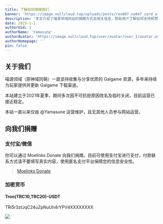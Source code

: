 ```yaml
---
title: 了解如何捐赠我们
banner: 'https://image.nullcloud.top/uploads/posts/res007_no047_card_after_training.avif'
description: '本文介绍了喵源领域网站的捐赠方式及相关信息，帮助用户了解如何支持和赞助本站的发展'
date: 2025-1-1
authorUid: 1
authorName: 'Yamasune'
authorAvatar: 'https://image.nullcloud.top/user/avatar/user_1/avatar.avif'
authorHomepage: ''
pin: false
---
```



  
## 关于我们

喵源领域（原神域同萌）一直坚持收集与分享优质的 Galgame 资源，多年来持续为玩家提供并更新 Galgame 下载渠道。

本站建立于2021年夏季，期间多次因不可抗拒原因改名及临时关闭，目前运营已接近稳定。

本站一直以来仅由 @Yamasune 运营维护，且无其他人员参与网站运营。


## 向我们捐赠

### 支付宝/微信

你可以通过 Moelinks Donate 向我们捐赠。目前可使用支付宝进行支付，付款联系方式请不要填写真实内容，使用匿名支付平台保障您的信息安全性。

> [Moelinks Donate](https://donate.moelinks.net/)

### 加密货币

#### Tron(TRC10,TRC20)-USDT

TRi5r3ztJqC24uZpNuUh4rYPV4XXXXXXXX

![](https://image.nullcloud.top/uploads/wallet.avif)

